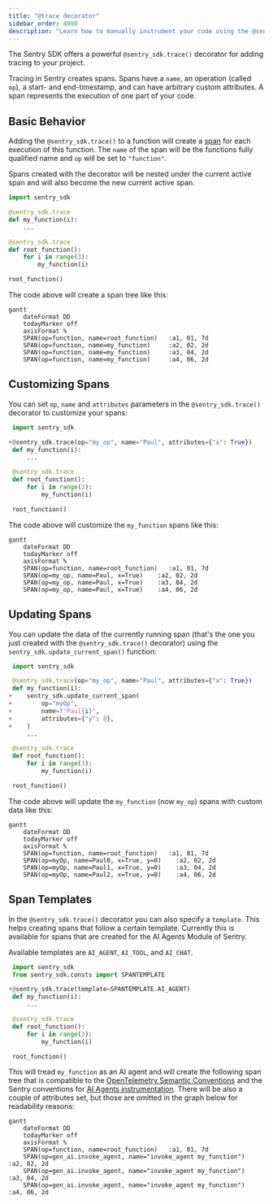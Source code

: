 ```yaml
---
title: "@trace decorator"
sidebar_order: 4000
description: "Learn how to manually instrument your code using the @sentry_sdk.trace() decorator."
---
```


The Sentry SDK offers a powerful `@sentry_sdk.trace()` decorator for adding tracing to your project.

Tracing in Sentry creates spans. Spans have a `name`, an operation (called `op`), a start- and end-timestamp, and can have arbitrary custom attributes. A span represents the execution of one part of your code.


## Basic Behavior

Adding the `@sentry_sdk.trace()` to a function will create a [span](http://localhost:3000/concepts/key-terms/tracing/distributed-tracing/#traces-transactions-and-spans) for each execution of this function. The `name` of the span will be the functions fully qualified name and `op` will be set to `"function"`.

Spans created with the decorator will be nested under the current active span and will also become the new current active span.

```python
import sentry_sdk

@sentry_sdk.trace
def my_function(i):
    ...

@sentry_sdk.trace
def root_function():
    for i in range(3):
        my_function(i)

root_function()
```

The code above will create a span tree like this:
```mermaid
gantt
    dateFormat DD
    todayMarker off
    axisFormat %
    SPAN(op=function, name=root_function)   :a1, 01, 7d
    SPAN(op=function, name=my_function)     :a2, 02, 2d
    SPAN(op=function, name=my_function)     :a3, 04, 2d
    SPAN(op=function, name=my_function)     :a4, 06, 2d
```

## Customizing Spans

You can set `op`, `name` and `attributes` parameters in the `@sentry_sdk.trace()` decorator to customize your spans:
```python {diff}
 import sentry_sdk

+@sentry_sdk.trace(op="my_op", name="Paul", attributes={"x": True})
 def my_function(i):
     ...

 @sentry_sdk.trace
 def root_function():
     for i in range(3):
         my_function(i)

 root_function()
```

The code above will customize the `my_function` spans like this:
```mermaid
gantt
    dateFormat DD
    todayMarker off
    axisFormat %
    SPAN(op=function, name=root_function)   :a1, 01, 7d
    SPAN(op=my_op, name=Paul, x=True)    :a2, 02, 2d
    SPAN(op=my_op, name=Paul, x=True)    :a3, 04, 2d
    SPAN(op=my_op, name=Paul, x=True)    :a4, 06, 2d
```

## Updating Spans

You can update the data of the currently running span (that's the one you just created with the `@sentry_sdk.trace()` decorator) using the `sentry_sdk.update_current_span()` function:
```python {diff}
 import sentry_sdk

 @sentry_sdk.trace(op="my_op", name="Paul", attributes={"x": True})
 def my_function(i):
+    sentry_sdk.update_current_span(
+        op="myOp",
+        name=f"Paul{i}",
+        attributes={"y": 0},
+    )
     ...

 @sentry_sdk.trace
 def root_function():
     for i in range(3):
         my_function(i)

 root_function()
```

The code above will update the `my_function` (now `my_op`) spans with custom data like this:
```mermaid
gantt
    dateFormat DD
    todayMarker off
    axisFormat %
    SPAN(op=function, name=root_function)   :a1, 01, 7d
    SPAN(op=myOp, name=Paul0, x=True, y=0)    :a2, 02, 2d
    SPAN(op=myOp, name=Paul1, x=True, y=0)    :a3, 04, 2d
    SPAN(op=myOp, name=Paul2, x=True, y=0)    :a4, 06, 2d
```

## Span Templates

In the `@sentry_sdk.trace()` decorator you can also specify a `template`. This helps creating spans that follow a certain template. Currently this is available for spans that are created for the AI Agents Module of Sentry.

Available templates are `AI_AGENT`, `AI_TOOL`, and `AI_CHAT`.

```python {diff}
 import sentry_sdk
 from sentry_sdk.consts import SPANTEMPLATE

+@sentry_sdk.trace(template=SPANTEMPLATE.AI_AGENT)
 def my_function(i):
     ...

 @sentry_sdk.trace
 def root_function():
     for i in range(3):
         my_function(i)

 root_function()
```

This will tread `my_function` as an AI agent and will create the following span tree that is compatible to the [OpenTelemetry Semantic Conventions](https://opentelemetry.io/docs/specs/semconv/gen-ai/gen-ai-agent-spans/) and the Sentry conventions for [AI Agents instrumentation](http://localhost:3000/platforms/python/tracing/instrumentation/custom-instrumentation/ai-agents-module/#spans). There will be also a couple of attributes set, but those are omitted in the graph below for readability reasons:
```mermaid
gantt
    dateFormat DD
    todayMarker off
    axisFormat %
    SPAN(op=function, name=root_function)   :a1, 01, 7d
    SPAN(op=gen_ai.invoke_agent, name="invoke_agent my_function")    :a2, 02, 2d
    SPAN(op=gen_ai.invoke_agent, name="invoke_agent my_function")    :a3, 04, 2d
    SPAN(op=gen_ai.invoke_agent, name="invoke_agent my_function")    :a4, 06, 2d
```
